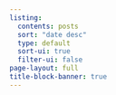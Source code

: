 ```yaml
---
listing:
  contents: posts
  sort: "date desc"
  type: default
  sort-ui: true
  filter-ui: false
page-layout: full
title-block-banner: true
---
```



